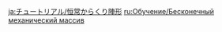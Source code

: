 {{Tutorial
|title    = Perpetual Mechanical Array
|subtitle = New Entry
|type     = Enemies
|icon     = Icon Tutorial Monster.png
|about    = Perpetual Mechanical Array
|image1   = Tutorial Enemies Perpetual Mechanical Array.png
|text1    = A mysterious ruin machine that can reconfigure itself into various forms. In battle, the Perpetual Mechanical Array will enter the Absolute Defense state, in which it splits and summons several different kinds of Ruin Sentinels. After {{Color|help|defeating the enhanced Ruin Sentinels}}, Absolute Defense state will be removed and it will enter a weakened state.
|sort     = 2404
}}

[[ja:チュートリアル/恒常からくり陣形]]
[[ru:Обучение/Бесконечный механический массив]]
